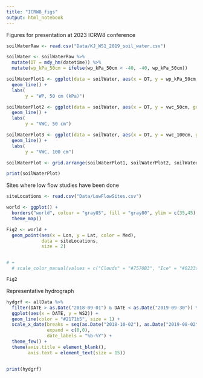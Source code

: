 ```yaml
---
title: "ICRW8_figs"
output: html_notebook
---
```


Figures for presentation at 2023 ICRW8 conference

```r
soilWaterRaw <- read.csv("Data/KJ_WS1_2019_soil_water.csv")

soilWater <- soilWaterRaw %>% 
  mutate(DT = mdy_hm(datetime)) %>% 
  mutate(wp_kPa_50cm = ifelse(wp_kPa_50cm < -40, -40, wp_kPa_50cm))

soilWaterPlot1 <- ggplot(data = soilWater, aes(x = DT, y = wp_kPa_50cm, group = site)) +
  geom_line() +
  labs(
       y = "WP, 50 cm (kPa)")

soilWaterPlot2 <- ggplot(data = soilWater, aes(x = DT, y = vwc_50cm, group = site)) +
  geom_line() +
  labs(
       y = "VWC, 50 cm")

soilWaterPlot3 <- ggplot(data = soilWater, aes(x = DT, y = vwc_100cm, group = site)) +
  geom_line() +
  labs(
       y = "VWC, 100 cm")

soilWaterPlot <- grid.arrange(soilWaterPlot1, soilWaterPlot2, soilWaterPlot3, nrow = 3)

print(soilWaterPlot)
```

Sites where low flow studies have been done
```r
siteLocations <- read.csv("Data/LowFlowSites.csv")

world <- ggplot() +
  borders("world", colour = "gray85", fill = "gray80", ylim = c(35,45), xlim = c(-125, -69)) +
  theme_map() 

Fig2 <- world + 
  geom_point(aes(x = Lon, y = Lat, color = Med),
             data = siteLocations, 
             size = 2) 


# +
  # scale_color_manual(values = c("Clouds" = "#7570B3", "Ice" = "#0233a6", "Incl" = "#66A61E", "NoVeg" = "#E7298A"))

Fig2
```
Representative hydrograph
```r
hydgrf <- allData %>% 
  filter(DATE > as.Date("2018-09-01") & DATE < as.Date("2019-09-30")) %>% 
  ggplot(aes(x = DATE, y = WS2)) +
  geom_line(color = "#2171b5", size = 1) +
  scale_x_date(breaks = seq(as.Date("2018-10-02"), as.Date("2019-08-02"), by="2 months"),
               expand = c(0,0),
               date_labels = "%b-%Y") +
  theme_few() +
  theme(axis.title = element_blank(),
        axis.text = element_text(size = 15))


print(hydgrf)
    

```


































